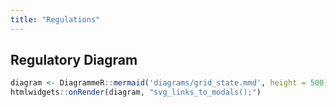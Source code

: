 ```yaml
---
title: "Regulations"
---
```


## Regulatory Diagram

```r
diagram <- DiagrammeR::mermaid('diagrams/grid_state.mmd', height = 500)
htmlwidgets::onRender(diagram, "svg_links_to_modals();")
```

<script src="site_libs/d3.v5.min.js"></script>
<script src="site_libs/diagram_modals.js"></script>
